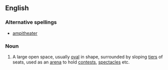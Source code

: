 ==English==

===Alternative spellings===
*[[ampitheater]]

===Noun===
{{wikipedia}}
{{en-noun}}

# A large open space, usually [[oval]] in shape, surrounded by sloping [[tier]]s of seats, used as an [[arena]] to hold [[contest]]s, [[spectacle]]s etc.